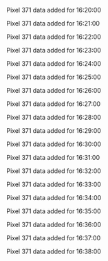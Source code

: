 Pixel 371 data added for 16:20:00

Pixel 371 data added for 16:21:00

Pixel 371 data added for 16:22:00

Pixel 371 data added for 16:23:00

Pixel 371 data added for 16:24:00

Pixel 371 data added for 16:25:00

Pixel 371 data added for 16:26:00

Pixel 371 data added for 16:27:00

Pixel 371 data added for 16:28:00

Pixel 371 data added for 16:29:00

Pixel 371 data added for 16:30:00

Pixel 371 data added for 16:31:00

Pixel 371 data added for 16:32:00

Pixel 371 data added for 16:33:00

Pixel 371 data added for 16:34:00

Pixel 371 data added for 16:35:00

Pixel 371 data added for 16:36:00

Pixel 371 data added for 16:37:00

Pixel 371 data added for 16:38:00

